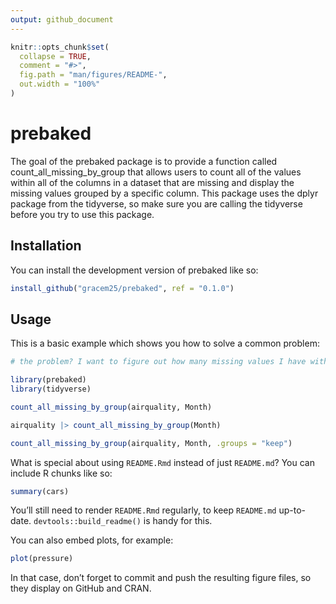 ```yaml
---
output: github_document
---
```


<!-- README.md is generated from README.Rmd. Please edit that file -->

```r
knitr::opts_chunk$set(
  collapse = TRUE,
  comment = "#>",
  fig.path = "man/figures/README-",
  out.width = "100%"
)
```

# prebaked

<!-- badges: start -->
<!-- badges: end -->

The goal of the prebaked package is to provide a function called count_all_missing_by_group that allows users to count all of the values within all of the columns in a dataset that are missing and display the missing values grouped by a specific column. This package uses the dplyr package from the tidyverse, so make sure you are calling the tidyverse before you try to use this package.

## Installation

You can install the development version of prebaked like so:

``` r
install_github("gracem25/prebaked", ref = "0.1.0")
```

## Usage

This is a basic example which shows you how to solve a common problem:

```r

# the problem? I want to figure out how many missing values I have within each column of the core R dataset airquality and group them by the month in which they occurred.

library(prebaked)
library(tidyverse)

count_all_missing_by_group(airquality, Month)

airquality |> count_all_missing_by_group(Month)

count_all_missing_by_group(airquality, Month, .groups = "keep")

```

What is special about using `README.Rmd` instead of just `README.md`? You can include R chunks like so:

```r
summary(cars)
```

You'll still need to render `README.Rmd` regularly, to keep `README.md` up-to-date. `devtools::build_readme()` is handy for this.

You can also embed plots, for example:

```r
plot(pressure)
```

In that case, don't forget to commit and push the resulting figure files, so they display on GitHub and CRAN.
